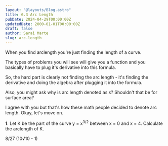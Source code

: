 ```yaml
---
layout: "@layouts/Blog.astro"
title: 6.3 Arc Length
pubDate: 2024-04-29T00:00:00Z
updatedDate: 2000-01-01T00:00:00Z
draft: false
author: Sarai Marte
slug: arc-length
---
```




When you find arclength you're just finding the length of a curve.

The types of problems you will see will give you a function and you basically have to plug it's derivative into this formula.

<ImageMd img = {img1} alt = "Formula for arclength"/>

So, the hard part is clearly not finding the arc length - it's finding the derivative and doing the algebra after plugging it into the formula.

Also, you might ask why is arc length denoted as _s_? Shouldn't that be for surface area?

I agree with you but that's how these math people decided to denote arc length. Okay, let's move on.

**1**. Let K be the part of the curve y = x<sup>3/2</sup> between x = 0 and x = 4. Calculate the arclength of K.

<Solution>
8/27 (10√10 - 1)
</Solution>
